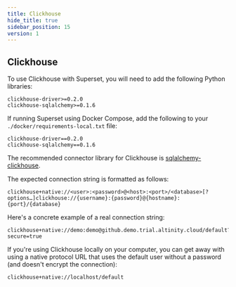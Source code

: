 ```yaml
---
title: Clickhouse
hide_title: true
sidebar_position: 15
version: 1
---
```


## Clickhouse

To use Clickhouse with Superset, you will need to add the following Python libraries:

```
clickhouse-driver>=0.2.0
clickhouse-sqlalchemy>=0.1.6
```

If running Superset using Docker Compose, add the following to your `./docker/requirements-local.txt` file:

```
clickhouse-driver==0.2.0
clickhouse-sqlalchemy==0.1.6
```

The recommended connector library for Clickhouse is
[sqlalchemy-clickhouse](https://github.com/cloudflare/sqlalchemy-clickhouse).

The expected connection string is formatted as follows:

```
clickhouse+native://<user>:<password>@<host>:<port>/<database>[?options…]clickhouse://{username}:{password}@{hostname}:{port}/{database}
```

Here's a concrete example of a real connection string:

```
clickhouse+native://demo:demo@github.demo.trial.altinity.cloud/default?secure=true
```

If you're using Clickhouse locally on your computer, you can get away with using a native protocol URL that
uses the default user without a password (and doesn't encrypt the connection):

```
clickhouse+native://localhost/default
```
